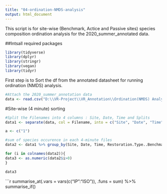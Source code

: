 ```yaml
---
title: "04-ordination-NMDS-analysis"
output: html_document
---
```


This script is for site-wise (Benchmark, Actice and Passive sites) species composition ordination analysis for the 2020_summer_annotated data.


##Intsall required packages

```r
library(tidyverse)
library(dplyr)
library(stringr)
library(vegan)
library(tidyr)

```

First step is to Sort the df from the annotated datasheet for running ordination (NMDS) analysis.

```r

#Attach the 2020_summer_annotation data 
data <- read.csv("D:\\VR-Project\\VR_Annotation\\Ordination(NMDS) Analysis\\acoustics-westernGhats\\data\\2020_Summer_annotation_AR_ver_01.csv")


```


#Site-wise (4 minute) sorting 

```r
#Split the Filenames into 4 columns : Site, Date, Time and Splits   
data1 <- separate(data, col = Filename, into = c("Site", "Date", "Time", "Splits"), sep = "_")

a <- c("1")

#sum of species occurence in each 4-minute files
data2 <- data1 %>% group_by(Site, Date, Time, Restoration.Type..Benchmark.Active.Passive.)

for (i in colnames(data2)){
data3 <- as.numeric(data2$i>0) 
}

data3

```

```r

summarise_at(.vars = vars(c("IP":"ISO")),
.funs = sum) %>%
  summarise_if()


